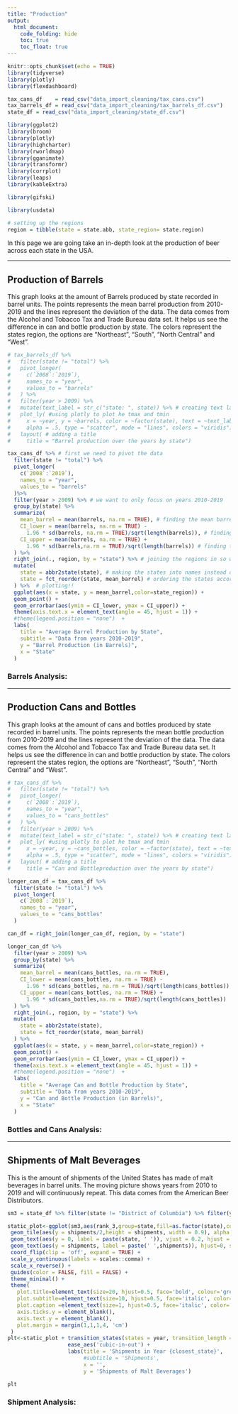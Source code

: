 ```yaml
---
title: "Production"
output: 
  html_document:
    code_folding: hide
    toc: true
    toc_float: true
---
```


```r
knitr::opts_chunk$set(echo = TRUE)
library(tidyverse)
library(plotly)
library(flexdashboard)

tax_cans_df    = read_csv("data_import_cleaning/tax_cans.csv")
tax_barrels_df = read_csv("data_import_cleaning/tax_barrels_df.csv")
state_df = read_csv("data_import_cleaning/state_df.csv")

library(ggplot2)
library(broom)
library(plotly)
library(highcharter)
library(rworldmap)
library(gganimate)
library(transformr)
library(corrplot)
library(leaps)
library(kableExtra)

library(gifski)

library(usdata)

# setting up the regions
region = tibble(state = state.abb, state_region= state.region)

```

In this page we are going take an in-depth look at the production of beer across each state in the USA. 

---

## Production of Barrels 
This graph looks at the amount of Barrels produced by state recorded in barrel units. The points represents the mean barrel production from 2010-2019 and the lines represent the deviation of the data. The data comes from the Alcohol and Tobacco Tax and Trade Bureau data set. It helps us see the difference in can and bottle production by state. The colors represent the states region, the options are "Northeast", "South", "North Central" and "West". 

```r
# tax_barrels_df %>%
#   filter(state != "total") %>%
#   pivot_longer(
#     c(`2008`:`2019`),
#     names_to = "year",
#     values_to = "barrels"
#   ) %>%
#   filter(year > 2009) %>%
#   mutate(text_label = str_c("state: ", state)) %>% # creating text label 
#   plot_ly( #using plotly to plot he tmax and tmin 
#     x = ~year, y = ~barrels, color = ~factor(state), text = ~text_label,
#     alpha = .5, type = "scatter", mode = "lines", colors = "viridis") %>%
#   layout( # adding a title 
#     title = "Barrel production over the years by state")
```


```r
tax_cans_df %>% # first we need to pivot the data 
  filter(state != "total") %>%
  pivot_longer(
    c(`2008`:`2019`),
    names_to = "year",
    values_to = "barrels"
  )%>%
  filter(year > 2009) %>% # we want to only focus on years 2010-2019
  group_by(state) %>%
  summarize(
    mean_barrel = mean(barrels, na.rm = TRUE), # finding the mean barrels
    CI_lower = mean(barrels, na.rm = TRUE) - 
      1.96 * sd(barrels, na.rm = TRUE)/sqrt(length(barrels)), # finding the lower CI
    CI_upper = mean(barrels, na.rm = TRUE) + 
      1.96 * sd(barrels,na.rm = TRUE)/sqrt(length(barrels)) # finding the upper CI
  ) %>%
  right_join(., region, by = "state") %>% # joining the regions in so we can color the graph
  mutate(
    state = abbr2state(state), # making the states into names instead of abbs
    state = fct_reorder(state, mean_barrel) # ordering the states according to mean_barrels
  ) %>%  # plotting!!
  ggplot(aes(x = state, y = mean_barrel,color=state_region)) + 
  geom_point() + 
  geom_errorbar(aes(ymin = CI_lower, ymax = CI_upper)) + 
  theme(axis.text.x = element_text(angle = 45, hjust = 1)) + 
  #theme(legend.position = "none")  +
  labs(
    title = "Average Barrel Production by State",
    subtitle = "Data from years 2010-2019",
    y = "Barrel Production (in Barrels)",
    x = "State"
  )

```

### Barrels Analysis: 

---


## Production Cans and Bottles
This graph looks at the amount of cans and bottles produced by state recorded in barrel units. The points represents the mean bottle production from 2010-2019 and the lines represent the deviation of the data.  The data comes from the Alcohol and Tobacco Tax and Trade Bureau data set. It helps us see the difference in can and bottle production by state. The colors represent the states region, the options are "Northeast", "South", "North Central" and "West". 

```r
# tax_cans_df %>%
#   filter(state != "total") %>%
#   pivot_longer(
#     c(`2008`:`2019`),
#     names_to = "year",
#     values_to = "cans_bottles"
#   ) %>%
#   filter(year > 2009) %>%
#   mutate(text_label = str_c("state: ", state)) %>% # creating text label 
#   plot_ly( #using plotly to plot he tmax and tmin 
#     x = ~year, y = ~cans_bottles, color = ~factor(state), text = ~text_label,
#     alpha = .5, type = "scatter", mode = "lines", colors = "viridis") %>%
#   layout( # adding a title 
#     title = "Can and Bottleproduction over the years by state")
```

```r
longer_can_df = tax_cans_df %>%
  filter(state != "total") %>%
  pivot_longer(
    c(`2008`:`2019`),
    names_to = "year",
    values_to = "cans_bottles"
  )

can_df = right_join(longer_can_df, region, by = "state")

longer_can_df %>%
  filter(year > 2009) %>%
  group_by(state) %>%
  summarize(
    mean_barrel = mean(cans_bottles, na.rm = TRUE),
    CI_lower = mean(cans_bottles, na.rm = TRUE) - 
      1.96 * sd(cans_bottles, na.rm = TRUE)/sqrt(length(cans_bottles)),
    CI_upper = mean(cans_bottles, na.rm = TRUE) + 
      1.96 * sd(cans_bottles,na.rm = TRUE)/sqrt(length(cans_bottles))
  ) %>%
  right_join(., region, by = "state") %>%
  mutate(
    state = abbr2state(state),
    state = fct_reorder(state, mean_barrel)
  ) %>% 
  ggplot(aes(x = state, y = mean_barrel,color=state_region)) + 
  geom_point() + 
  geom_errorbar(aes(ymin = CI_lower, ymax = CI_upper)) + 
  theme(axis.text.x = element_text(angle = 45, hjust = 1)) + 
  #theme(legend.position = "none")  +
  labs(
    title = "Average Can and Bottle Production by State",
    subtitle = "Data from years 2010-2019",
    y = "Can and Bottle Production (in Barrels)",
    x = "State"
  )

```

### Bottles and Cans Analysis: 

--- 

## Shipments of Malt Beverages
This is the amount of shipments of the United States has made of malt beverages in barrel units. The moving picture shows years from 2010 to 2019 and will continuously repeat.  This data comes from the American Beer Distributors. 

```r

sm3 = state_df %>% filter(state != "District of Columbia") %>% filter(year > 2009)

static_plot<-ggplot(sm3,aes(rank_3,group=state,fill=as.factor(state),color=as.factor(state))) +
 geom_tile(aes(y = shipments/2,height = shipments, width = 0.9), alpha = 0.8, color = NA) +
 geom_text(aes(y = 0, label = paste(state, ' ')), vjust = 0.2, hjust = 1, size = 3) +
 geom_text(aes(y = shipments, label = paste(' ',shipments)), hjust=0, size = 3) +
 coord_flip(clip = 'off', expand = TRUE) +
 scale_y_continuous(labels = scales::comma) +
 scale_x_reverse() +
 guides(color = FALSE, fill = FALSE) +
 theme_minimal() +
 theme(
   plot.title=element_text(size=20, hjust=0.5, face='bold', colour='grey', vjust=-1),
   plot.subtitle=element_text(size=10, hjust=0.5, face='italic', color='grey'),
   plot.caption =element_text(size=1, hjust=0.5, face='italic', color='grey'),
   axis.ticks.y = element_blank(),
   axis.text.y = element_blank(),
   plot.margin = margin(1,1,1,4, 'cm')
 )
plt<-static_plot + transition_states(states = year, transition_length = 4, state_length = 1) +
                   ease_aes('cubic-in-out') +
                   labs(title = 'Shipments in Year {closest_state}',
                        #subtitle = 'Shipments',
                        x = '', 
                        y = 'Shipments of Malt Beverages')

plt

```

### Shipment Analysis: 
